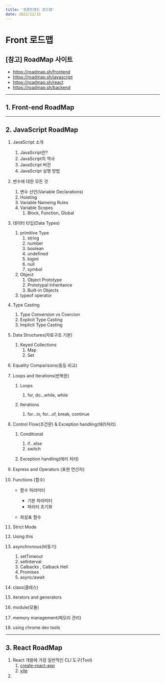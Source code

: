 ```yaml
---
title: '프론트엔드 로드맵'
date: 2022/12/15
---
```


# Front 로드맵

## [참고] RoadMap 사이트

- https://roadmap.sh/frontend
- https://roadmap.sh/javascript
- https://roadmap.sh/react
- https://roadmap.sh/backend

---

## 1. Front-end RoadMap

---

## 2. JavaScript RoadMap

1. JavaScript 소개
   1. JavaScript란?
   2. JavaScript의 역사
   3. JavaScript 버전
   4. JavaScript 실행 방법
2. 변수에 대한 모든 것
   1. 변수 선언(Variable Declarations)
   2. Hoisting
   3. Variable Nameing Rules
   4. Variable Scopes
      1. Block, Function, Global
3. 데이터 타입(Data Types)
   1. primitive Type
      1. string
      2. number
      3. boolean
      4. undefined
      5. bigint
      6. null
      7. symbol
   2. Object
      1. Object Prototype
      2. Prototypal Inheritance
      3. Built-in Objects
   3. typeof operator
4. Type Casting
   1. Type Conversion vs Coercion
   2. Explicit Type Casting
   3. Implicit Type Casting
5. Data Structures(자료구조 기본)

   1. Keyed Collections
      1. Map
      2. Set

6. Equality Comparisons(동등 비교)
7. Loops and Iterations(반복문)

   1. Loops

      1. for, do...while, while

   2. Iterations
      1. for...in, for...of, break, continue

8. Control Flow(조건문) & Exception handling(에러처리)

   1. Conditional

      1. if...else
      2. switch

   2. Exception handling(에러 처리)

9. Express and Operators (표현 연산자)
10. Functions (함수)

    - 함수 파라미터

      - 기본 파라미터
      - 파라터 초기화

    - 화살표 함수

11. Strict Mode
12. Using this
13. asynchronous(비동기)
    1. setTimeout
    2. setInterval
    3. Calbacks , Calback Hell
    4. Promises
    5. async/await
14. class(클래스)
15. iterators and generators
16. module(모듈)
17. memory management(메모리 관리)
18. using chrome dev tools

---

## 3. React RoadMap

1. React 개발에 가장 일반적인 CLI 도구(Tool)
   1. [create-react-app](https://create-react-app.dev)
   2. [vite](https://vitejs.dev)
2.
